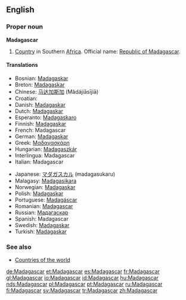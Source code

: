 ==English==
{{wikipedia}}
===Proper noun===
'''Madagascar'''
# [[Country]] in Southern [[Africa]]. Official name: [[Republic of Madagascar]].

====Translations====
{{top}}
*Bosnian: [[Madagaskar]] {{m}}
*Breton: [[Madagaskar]]
*Chinese: [[马达加斯加]] (Mǎdájiāsījiā)
*Croatian: {{t|hr|Madagaskar|m}}
*Danish: [[Madagaskar]]
*Dutch: [[Madagaskar]]
*Esperanto: [[Madagaskaro]]
*Finnish: [[Madagaskar]]
*French: Madagascar
*German: [[Madagaskar]]
*Greek: [[Μαδαγασκάρη]] {{f}}
*Hungarian: [[Madagaszkár]]
*Interlingua: Madagascar
*Italian: Madagascar
{{mid}}
*Japanese: [[マダガスカル]] (madagasukaru)
*Malagasy: [[Madagasikara]]
*Norwegian: [[Madagaskar]]
*Polish: [[Madagaskar]]
*Portuguese: [[Madagáscar]]
*Romanian: [[Madagascar]] {{n}}
*Russian: [[Мадагаскар]]
*Spanish: Madagascar
*Swedish: [[Madagaskar]]
*Turkish: [[Madagaskar]]
{{bottom}}

===See also===
* [[Countries of the world]]

[[de:Madagascar]]
[[et:Madagascar]]
[[es:Madagascar]]
[[fr:Madagascar]]
[[gl:Madagascar]]
[[io:Madagascar]]
[[id:Madagascar]]
[[hu:Madagascar]]
[[nds:Madagascar]]
[[pl:Madagascar]]
[[pt:Madagascar]]
[[ru:Madagascar]]
[[fi:Madagascar]]
[[sv:Madagascar]]
[[tr:Madagascar]]
[[zh:Madagascar]]